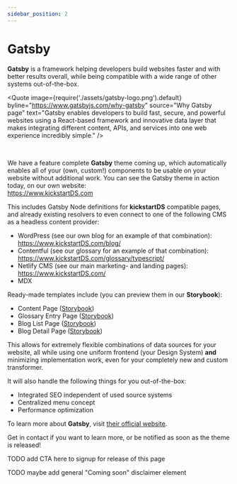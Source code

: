 ```yaml
---
sidebar_position: 2
---
```



# Gatsby

**Gatsby** is a framework helping developers build websites faster and with better results overall, while being compatible with a wide range of other systems out-of-the-box.

<Quote
  image={require('./assets/gatsby-logo.png').default}
  byline="https://www.gatsbyjs.com/why-gatsby"
  source="Why Gatsby page"
  text="Gatsby enables developers to build fast, secure, and powerful websites using a React-based framework and innovative data layer that makes integrating different content, APIs, and services into one web experience incredibly simple."
/>

<br />

We have a feature complete **Gatsby** theme coming up, which automatically enables all of your (own, custom!) components to be usable on your website without additional work. You can see the Gatsby theme in action today, on our own website:<br/>
https://www.kickstartDS.com

This includes Gatsby Node definitions for **kickstartDS** compatible pages, and already existing resolvers to even connect to one of the following CMS as a headless content provider:

- WordPress (see our own blog for an example of that combination): https://www.kickstartDS.com/blog/
- Contentful (see our glossary for an example of that combination): https://www.kickstartDS.com/glossary/typescript/
- Netlify CMS (see our main marketing- and landing pages): https://www.kickstartDS.com/
- MDX

Ready-made templates include (you can preview them in our **Storybook**):

- Content Page ([Storybook](https://www.kickstartds.com/storybook/?path=/story/pages--integrations))
- Glossary Entry Page ([Storybook](https://www.kickstartds.com/storybook/?path=/story/pages--glossary-entry))
- Blog List Page ([Storybook](https://www.kickstartds.com/storybook/?path=/story/pages--blog-list))
- Blog Detail Page ([Storybook](https://www.kickstartds.com/storybook/?path=/story/pages--blog-post))

This allows for extremely flexible combinations of data sources for your website, all while using one uniform frontend (your Design System) **and** minimizing implementation work, even for your completely new and custom transformer.

It will also handle the following things for you out-of-the-box:

- Integrated SEO independent of used source systems
- Centralized menu concept
- Performance optimization

To learn more about **Gatsby**, visit [their official website](https://www.gatsbyjs.com/).

Get in contact if you want to learn more, or be notified as soon as the theme is released!

TODO add CTA here to signup for release of this page

TODO maybe add general "Coming soon" disclaimer element

